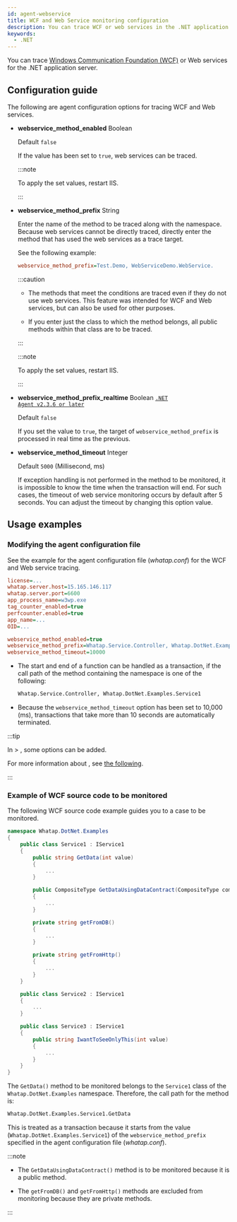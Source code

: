 ```yaml
---
id: agent-webservice
title: WCF and Web Service monitoring configuration
description: You can trace WCF or web services in the .NET application servers.
keywords:
  - .NET
---
```


You can trace [Windows Communication Foundation (WCF)](https://learn.microsoft.com/dotnet/framework/wcf/whats-wcf) or Web services for the .NET application server.

## Configuration guide

The following are agent configuration options for tracing WCF and Web services.

- **webservice_method_enabled** <span class='type'>Boolean</span>

  Default `false`

  If the value has been set to `true`, web services can be traced. 

  :::note

  To apply the set values, restart IIS.

  :::

- **webservice_method_prefix** <span class='type'>String</span>

  Enter the name of the method to be traced along with the namespace. Because web services cannot be directly traced, directly enter the method that has used the web services as a trace target.

  See the following example:

  ```ini title='whatap.conf'
  webservice_method_prefix=Test.Demo, WebServiceDemo.WebService.
  ```

  :::caution

  - The methods that meet the conditions are traced even if they do not use web services. This feature was intended for WCF and Web services, but can also be used for other purposes.

  - If you enter just the class to which the method belongs, all public methods within that class are to be traced.

  :::

  :::note

  To apply the set values, restart IIS.

  :::

- **webservice_method_prefix_realtime** <span class='type'>Boolean</span> [<code className="my">.NET Agent v2.3.6 or later</code>](../release-notes/dotnet/dotnet-2_3_6)

  Default `false`

  If you set the value to `true`, the target of `webservice_method_prefix` is processed in real time as the previous.

- **webservice_method_timeout** <span class='type'>Integer</span>

  Default `5000` (Millisecond, ms)

  If exception handling is not performed in the method to be monitored, it is impossible to know the time when the transaction will end. For such cases, the timeout of web service monitoring occurs by default after 5 seconds. You can adjust the timeout by changing this option value.

## Usage examples

### Modifying the agent configuration file

See the example for the agent configuration file (*whatap.conf*) for the WCF and Web service tracing.

```ini title="whatap.conf" showLineNumbers {10-12}
license=...
whatap.server.host=15.165.146.117
whatap.server.port=6600
app_process_name=w3wp.exe
tag_counter_enabled=true
perfcounter.enabled=true
app_name=...
OID=...

webservice_method_enabled=true
webservice_method_prefix=Whatap.Service.Controller, Whatap.DotNet.Examples.Service1
webservice_method_timeout=10000
```

- The start and end of a function can be handled as a transaction, if the call path of the method containing the namespace is one of the following:

  ```txt
  Whatap.Service.Controller, Whatap.DotNet.Examples.Service1
  ```

- Because the `webservice_method_timeout` option has been set to 10,000 (ms), transactions that take more than 10 seconds are automatically terminated.

:::tip

In <Cmdname sid="side_management" className="uitext" /> &gt; <Cmdname sid="side_agentSetting" className="uitext" />, some options can be added.

<ImgLang img="dotnet-wcf-example-pic.png" desc="Trace analysis" />

For more information about <Cmdname sid="side_agentSetting" className="uitext" />, see [the following](set-agent#set-agent-service).

:::

### Example of WCF source code to be monitored

The following WCF source code example guides you to a case to be monitored.

```csharp {5,10,15,20} showLineNumbers
namespace Whatap.DotNet.Examples
{
    public class Service1 : IService1
    {
        public string GetData(int value)
        {
            ...
        }

        public CompositeType GetDataUsingDataContract(CompositeType composite)
        {
            ...
        }

        private string getFromDB()
        {
            ...
        }

        private string getFromHttp()
        {
            ...
        }
    }

    public class Service2 : IService1
    {
        ...
    }

    public class Service3 : IService1
    {
        public string IwantToSeeOnlyThis(int value)
        {
            ...
        }
    }
}
```

The `GetData()` method to be monitored belongs to the `Service1` class of the `Whatap.DotNet.Examples` namespace. Therefore, the call path for the method is:

```txt
Whatap.DotNet.Examples.Service1.GetData
```

This is treated as a transaction because it starts from the value (`Whatap.DotNet.Examples.Service1`) of the `webservice_method_prefix` specified in the agent configuration file (*whatap.conf*).

:::note

- The `GetDataUsingDataContract()` method is to be monitored because it is a public method.

- The `getFromDB()` and `getFromHttp()` methods are excluded from monitoring because they are private methods.

:::
